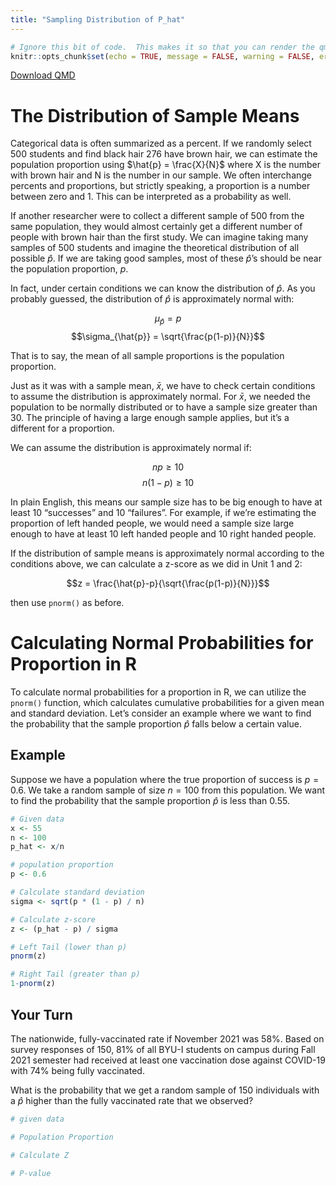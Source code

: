```yaml
---
title: "Sampling Distribution of P_hat"
---
```

```r
# Ignore this bit of code.  This makes it so that you can render the qmd file even when there are errors in your code.
knitr::opts_chunk$set(echo = TRUE, message = FALSE, warning = FALSE, error = TRUE)
```
<a href="../Downloads/Workbooks/Distribution_of_Phat.qmd" download="../Downloads/Workbooks/Distribution_of_Phat.qmd" type="text/markdown" download class="button-download">
    Download QMD
</a>

# The Distribution of Sample Means

Categorical data is often summarized as a percent.  If we randomly select 500 students and find black hair 276 have brown hair, we can estimate the population proportion using $\hat{p} = \frac{X}{N}$ where X is the number with brown hair and N is the number in our sample.  We often interchange percents and proportions, but strictly speaking, a proportion is a number between zero and 1.  This can be interpreted as a probability as well.

If another researcher were to collect a different sample of 500 from the same population, they would almost certainly get a different number of people with brown hair than the first study.  We can imagine taking many samples of 500 students and imagine the theoretical distribution of all possible $\hat{p}$.  If we are taking good samples, most of these $\hat{p}$'s should be near the population proportion, $p$. 

In fact, under certain conditions we can know the distribution of $\hat{p}$.  As you probably guessed, the distribution of $\hat{p}$ is approximately normal with:

$$\mu_{\hat{p}} = p$$ 
$$\sigma_{\hat{p}} = \sqrt{\frac{p(1-p)}{N}}$$

That is to say, the mean of all sample proportions is the population proportion.  

Just as it was with a sample mean, $\bar{x}$, we have to check certain conditions to assume the distribution is approximately normal.  For $\bar{x}$, we needed the population to be normally distributed or to have a sample size greater than 30.  The principle of having a large enough sample applies, but it's a different for a proportion. 

We can assume the distribution is approximately normal if:

$$np \geq 10$$
$$n(1-p) \geq 10$$

In plain English, this means our sample size has to be big enough to have at least 10 "successes" and 10 "failures".  For example, if we're estimating the proportion of left handed people, we would need a sample size large enough to have at least 10 left handed people and 10 right handed people.  

If the distribution of sample means is approximately normal according to the conditions above, we can calculate a z-score as we did in Unit 1 and 2:

$$z = \frac{\hat{p}-p}{\sqrt{\frac{p(1-p)}{N}}}$$

then use `pnorm()` as before.  

# Calculating Normal Probabilities for Proportion in R

To calculate normal probabilities for a proportion in R, we can utilize the `pnorm()` function, which calculates cumulative probabilities for a given mean and standard deviation. Let's consider an example where we want to find the probability that the sample proportion $\hat{p}$ falls below a certain value.

## Example

Suppose we have a population where the true proportion of success is $p = 0.6$. We take a random sample of size $n = 100$ from this population. We want to find the probability that the sample proportion $\hat{p}$ is less than $0.55$.

```r
# Given data
x <- 55
n <- 100
p_hat <- x/n

# population proportion
p <- 0.6

# Calculate standard deviation
sigma <- sqrt(p * (1 - p) / n)

# Calculate z-score
z <- (p_hat - p) / sigma

# Left Tail (lower than p)
pnorm(z)

# Right Tail (greater than p)
1-pnorm(z)

```


## Your Turn

The nationwide, fully-vaccinated rate if November 2021 was 58%. Based on survey responses of 150, 81% of all BYU-I students on campus during Fall 2021 semester had received at least one vaccination dose against COVID-19 with 74% being fully vaccinated.

What is the probability that we get a random sample of 150 individuals with a $\hat{p}$ higher than the fully vaccinated rate that we observed?  

```r

# given data

# Population Proportion

# Calculate Z

# P-value

```




